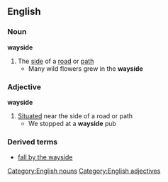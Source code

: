 ==English==
===Noun===
'''wayside'''
#The [[side]] of a [[road]] or [[path]]
#* Many wild flowers grew in the '''wayside'''
===Adjective===
'''wayside'''
#[[Situated]] near the side of a road or path
#* We stopped at a '''wayside''' pub
===Derived terms===
*[[fall by the wayside]]
[[Category:English nouns]]
[[Category:English adjectives]]